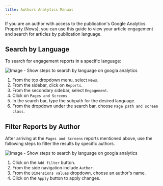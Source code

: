 ```yaml
---
title: Authors Analytics Manual
---
```



If you are an author with access to the publication's Google Analytics Property (News), you can use this guide to view your article engagement and search for articles by publication language.

## Search by Language

To search for engagement reports in a specific language:

![Image - Show steps to search by language on googla analytics](https://contribute.freecodecamp.org/images/google-analytics/search-by-language.png)

<Steps>

1. From the top dropdown menu, select `News`.
2. From the sidebar, click on
   `Reports`.
3. From the secondary sidebar, select `Engagement`.
4. Click on
   `Pages and Screens`.
5. In the search bar, type the subpath for the desired
   language.
6. From the dropdown under the search bar, choose `Page path and
screen class`.

</Steps>

## Filter Reports by Author

After arriving at the `Pages and Screens` reports mentioned above, use the following steps to filter the results by specific authors.

![Image - Show steps to search by language on googla analytics](https://contribute.freecodecamp.org/images/google-analytics/filter-by-author.png)

<Steps>

1. Click on the `Add filter` button.
2. From the side navigation include
   `Author`.
3. From the `Dimensions values` dropdown, choose an author's name.
4. Click on the `Apply` button to apply changes.

</Steps>
